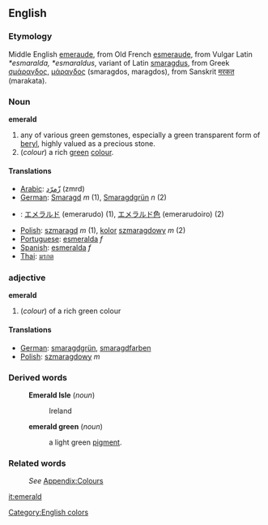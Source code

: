 ==English==
[[Category:English colors]]

===Etymology===
Middle English [[emeraude]], from Old French [[esmeraude]], from Vulgar Latin ''*esmaralda, *esmaraldus'', variant of Latin [[smaragdus]], from Greek [[σμάραγδος]], [[μάραγδος]] (smaragdos, maragdos), from Sanskrit [[मरकत]] (marakata).  

===Noun===
'''emerald'''
#any of various green gemstones, especially a green transparent form of [[beryl]], highly valued as a precious stone.
#(''colour'') a rich [[green]] [[color|colour]].

====Translations====
*[[Arabic]]: [[زّمرّد]] (zmrd)
*[[German]]: [[Smaragd]] ''m'' (1), [[Smaragdgrün]] ''n'' (2)
*{{ja}}: [[エメラルド]] (emerarudo) (1), [[エメラルド色]] (emerarudoiro) (2)
*[[Polish]]: [[szmaragd]] ''m'' (1), [[kolor]] [[szmaragdowy]] ''m'' (2)
*[[Portuguese]]: [[esmeralda]] ''f''
*[[Spanish]]: [[esmeralda]] ''f''
*[[Thai]]: [[มรกต]]

===adjective===
'''emerald'''
#(''colour'') of a rich green colour

====Translations====
*[[German]]: [[smaragdgrün]], [[smaragdfarben]]
*[[Polish]]: [[szmaragdowy]] ''m''

===Derived words===
:'''Emerald Isle''' (''noun'')
::Ireland
:'''emerald green''' (''noun'')
::a light green [[pigment]].
===Related words===
:''See'' [[Wiktionary_Appendix:Colours|Appendix:Colours]]

[[it:emerald]]